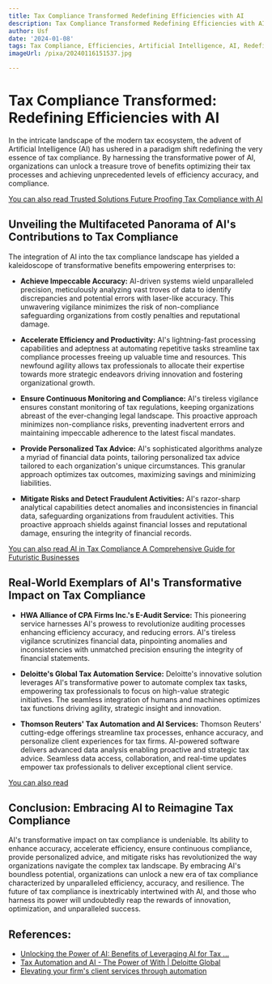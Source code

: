 ```yaml
---
title: Tax Compliance Transformed Redefining Efficiencies with AI
description: Tax Compliance Transformed Redefining Efficiencies with AI
author: Usf
date: '2024-01-08'
tags: Tax Compliance, Efficiencies, Artificial Intelligence, AI, Redefining
imageUrl: /pixa/20240116151537.jpg

---
```

#  Tax Compliance Transformed: Redefining Efficiencies with  AI

In the intricate landscape  of the modern  tax ecosystem,  the advent of Artificial Intelligence (AI)  has ushered in a paradigm shift redefining the very essence of tax compliance. By harnessing the transformative power of AI, organizations can unlock a treasure  trove of benefits optimizing their tax processes and achieving unprecedented levels of efficiency accuracy, and compliance.

[You can also read Trusted Solutions Future Proofing Tax Compliance with  AI](Trusted%20Solutions%20Future%20Proofing%20Tax%20Compliance%20with%20AI)


## Unveiling  the Multifaceted Panorama of AI's Contributions to Tax Compliance

The integration of AI into the tax  compliance landscape has yielded a kaleidoscope of transformative benefits empowering enterprises to:

- **Achieve Impeccable Accuracy:** AI-driven systems  wield  unparalleled precision, meticulously  analyzing vast troves of data to identify discrepancies and potential errors with laser-like accuracy. This unwavering  vigilance minimizes  the risk of non-compliance safeguarding organizations from costly penalties and reputational damage.

- **Accelerate  Efficiency and Productivity:** AI's lightning-fast processing capabilities and adeptness at automating repetitive tasks streamline  tax compliance processes freeing up valuable time and resources. This newfound agility allows tax  professionals to allocate their expertise towards more strategic endeavors  driving innovation  and  fostering organizational growth.

- **Ensure Continuous Monitoring and Compliance:** AI's tireless vigilance ensures constant monitoring of tax  regulations, keeping organizations abreast  of the ever-changing  legal landscape. This  proactive approach minimizes non-compliance risks, preventing inadvertent  errors and maintaining  impeccable adherence to the latest fiscal mandates.

- **Provide Personalized Tax  Advice:** AI's sophisticated algorithms analyze a  myriad of financial data points, tailoring personalized tax advice tailored to each organization's unique circumstances. This granular approach optimizes  tax outcomes, maximizing savings and minimizing liabilities.

- **Mitigate  Risks and Detect Fraudulent  Activities:** AI's razor-sharp analytical capabilities detect anomalies and inconsistencies in financial data, safeguarding organizations from fraudulent activities. This proactive approach shields against financial losses and reputational damage, ensuring the integrity of financial records.

[You can also read AI in Tax Compliance A Comprehensive Guide for Futuristic Businesses](AI%20in%20Tax%20Compliance%20A%20Comprehensive%20Guide%20for%20Futuristic%20Businesses)


## Real-World Exemplars of AI's Transformative Impact on Tax Compliance

- **HWA Alliance of CPA Firms  Inc.'s E-Audit Service:**  This pioneering service harnesses AI's prowess to revolutionize auditing processes enhancing efficiency accuracy, and reducing  errors. AI's tireless vigilance scrutinizes financial data, pinpointing anomalies and inconsistencies  with unmatched precision ensuring the integrity of financial statements.

- **Deloitte's Global Tax Automation Service:**  Deloitte's innovative solution leverages AI's transformative power to automate complex tax tasks, empowering  tax professionals to focus on high-value strategic  initiatives. The seamless  integration of humans and machines optimizes tax functions driving agility, strategic insight and innovation.

- **Thomson Reuters' Tax  Automation and AI Services:** Thomson Reuters' cutting-edge offerings  streamline tax processes, enhance accuracy, and personalize  client experiences for tax firms. AI-powered software delivers advanced data analysis enabling proactive and  strategic tax advice. Seamless data access, collaboration,  and real-time updates empower tax professionals to deliver  exceptional client service.

[You can also  read ]()


## Conclusion: Embracing AI to Reimagine Tax Compliance

AI's transformative impact on tax compliance is undeniable. Its ability to enhance  accuracy, accelerate efficiency, ensure continuous compliance, provide personalized  advice,  and mitigate  risks has revolutionized  the way organizations navigate the complex tax landscape. By embracing AI's boundless potential, organizations can unlock a new era of tax compliance characterized by unparalleled efficiency, accuracy, and resilience. The future of tax compliance is inextricably intertwined with AI, and  those who harness its power  will undoubtedly reap the rewards of innovation, optimization, and unparalleled success.

## References:
- [Unlocking the Power of AI: Benefits of Leveraging AI for Tax ...](https://www.thewrightcpa.com/unlocking-the-power-of-ai-benefits-of-leveraging-ai-for-tax-compliance/)
- [Tax Automation and AI - The Power of With | Deloitte Global](https://www.deloitte.com/an/en/services/tax/services/global-tax-automation.html)
- [Elevating your firm's client services through automation](https://tax.thomsonreuters.com/blog/elevating-your-firms-client-services-through-automation/)
